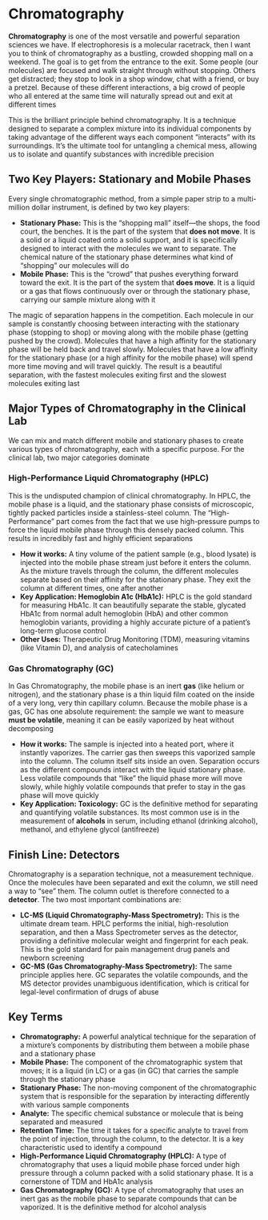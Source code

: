 # Chromatography {-}

**Chromatography** is one of the most versatile and powerful separation sciences we have. If electrophoresis is a molecular racetrack, then I want you to think of chromatography as a bustling, crowded shopping mall on a weekend. The goal is to get from the entrance to the exit. Some people (our molecules) are focused and walk straight through without stopping. Others get distracted; they stop to look in a shop window, chat with a friend, or buy a pretzel. Because of these different interactions, a big crowd of people who all entered at the same time will naturally spread out and exit at different times

This is the brilliant principle behind chromatography. It is a technique designed to separate a complex mixture into its individual components by taking advantage of the different ways each component "interacts" with its surroundings. It's the ultimate tool for untangling a chemical mess, allowing us to isolate and quantify substances with incredible precision

## **Two Key Players: Stationary and Mobile Phases** {-}

Every single chromatographic method, from a simple paper strip to a multi-million dollar instrument, is defined by two key players:

*   **Stationary Phase:** This is the "shopping mall" itself—the shops, the food court, the benches. It is the part of the system that **does not move**. It is a solid or a liquid coated onto a solid support, and it is specifically designed to interact with the molecules we want to separate. The chemical nature of the stationary phase determines what kind of "shopping" our molecules will do
*   **Mobile Phase:** This is the "crowd" that pushes everything forward toward the exit. It is the part of the system that **does move**. It is a liquid or a gas that flows continuously over or through the stationary phase, carrying our sample mixture along with it

The magic of separation happens in the competition. Each molecule in our sample is constantly choosing between interacting with the stationary phase (stopping to shop) or moving along with the mobile phase (getting pushed by the crowd). Molecules that have a high affinity for the stationary phase will be held back and travel slowly. Molecules that have a low affinity for the stationary phase (or a high affinity for the mobile phase) will spend more time moving and will travel quickly. The result is a beautiful separation, with the fastest molecules exiting first and the slowest molecules exiting last

## **Major Types of Chromatography in the Clinical Lab** {-}

We can mix and match different mobile and stationary phases to create various types of chromatography, each with a specific purpose. For the clinical lab, two major categories dominate

### **High-Performance Liquid Chromatography (HPLC)** {-}

This is the undisputed champion of clinical chromatography. In HPLC, the mobile phase is a liquid, and the stationary phase consists of microscopic, tightly packed particles inside a stainless-steel column. The "High-Performance" part comes from the fact that we use high-pressure pumps to force the liquid mobile phase through this densely packed column. This results in incredibly fast and highly efficient separations

*   **How it works:** A tiny volume of the patient sample (e.g., blood lysate) is injected into the mobile phase stream just before it enters the column. As the mixture travels through the column, the different molecules separate based on their affinity for the stationary phase. They exit the column at different times, one after another
*   **Key Application: Hemoglobin A1c (HbA1c):** HPLC is the gold standard for measuring HbA1c. It can beautifully separate the stable, glycated HbA1c from normal adult hemoglobin (HbA) and other common hemoglobin variants, providing a highly accurate picture of a patient's long-term glucose control
*   **Other Uses:** Therapeutic Drug Monitoring (TDM), measuring vitamins (like Vitamin D), and analysis of catecholamines

### **Gas Chromatography (GC)** {-}

In Gas Chromatography, the mobile phase is an inert **gas** (like helium or nitrogen), and the stationary phase is a thin liquid film coated on the inside of a very long, very thin capillary column. Because the mobile phase is a gas, GC has one absolute requirement: the sample we want to measure **must be volatile**, meaning it can be easily vaporized by heat without decomposing

*   **How it works:** The sample is injected into a heated port, where it instantly vaporizes. The carrier gas then sweeps this vaporized sample into the column. The column itself sits inside an oven. Separation occurs as the different compounds interact with the liquid stationary phase. Less volatile compounds that "like" the liquid phase more will move slowly, while highly volatile compounds that prefer to stay in the gas phase will move quickly
*   **Key Application: Toxicology:** GC is the definitive method for separating and quantifying volatile substances. Its most common use is in the measurement of **alcohols** in serum, including ethanol (drinking alcohol), methanol, and ethylene glycol (antifreeze)

## **Finish Line: Detectors** {-}

Chromatography is a separation technique, not a measurement technique. Once the molecules have been separated and exit the column, we still need a way to "see" them. The column outlet is therefore connected to a **detector**. The two most important combinations are:

*   **LC-MS (Liquid Chromatography-Mass Spectrometry):** This is the ultimate dream team. HPLC performs the initial, high-resolution separation, and then a Mass Spectrometer serves as the detector, providing a definitive molecular weight and fingerprint for each peak. This is the gold standard for pain management drug panels and newborn screening
*   **GC-MS (Gas Chromatography-Mass Spectrometry):** The same principle applies here. GC separates the volatile compounds, and the MS detector provides unambiguous identification, which is critical for legal-level confirmation of drugs of abuse

## **Key Terms** {-}

*   **Chromatography:** A powerful analytical technique for the separation of a mixture's components by distributing them between a mobile phase and a stationary phase
*   **Mobile Phase:** The component of the chromatographic system that moves; it is a liquid (in LC) or a gas (in GC) that carries the sample through the stationary phase
*   **Stationary Phase:** The non-moving component of the chromatographic system that is responsible for the separation by interacting differently with various sample components
*   **Analyte:** The specific chemical substance or molecule that is being separated and measured
*   **Retention Time:** The time it takes for a specific analyte to travel from the point of injection, through the column, to the detector. It is a key characteristic used to identify a compound
*   **High-Performance Liquid Chromatography (HPLC):** A type of chromatography that uses a liquid mobile phase forced under high pressure through a column packed with a solid stationary phase. It is a cornerstone of TDM and HbA1c analysis
*   **Gas Chromatography (GC):** A type of chromatography that uses an inert gas as the mobile phase to separate compounds that can be vaporized. It is the definitive method for alcohol analysis

